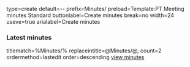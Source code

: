 <noinclude>{{DISPLAYTITLE:Meeting minutes}}</noinclude>
<inputbox>
type=create
default={{CURRENTYEAR}}-{{CURRENTMONTH}}-{{CURRENTDAY2}}
prefix=Minutes/
preload=Template:PT Meeting minutes Standard
buttonlabel=Create minutes
break=no
width=24
useve=true
arialabel=Create minutes
</inputbox>
<includeonly>
===Latest minutes===
<dpl>
titlematch=%Minutes/%
replaceintitle=@Minutes/@,
count=2
ordermethod=lastedit
order=descending
</dpl>
<span class="bi bi-arrow-right-circle"></span> [[{{NAMESPACE}}:{{PAGENAME}}/Minutes|view minutes]]</includeonly>
<noinclude>
{{Special:PrefixIndex/Minutes/ |hideredirects=1 |stripprefix=1}}
</noinclude>